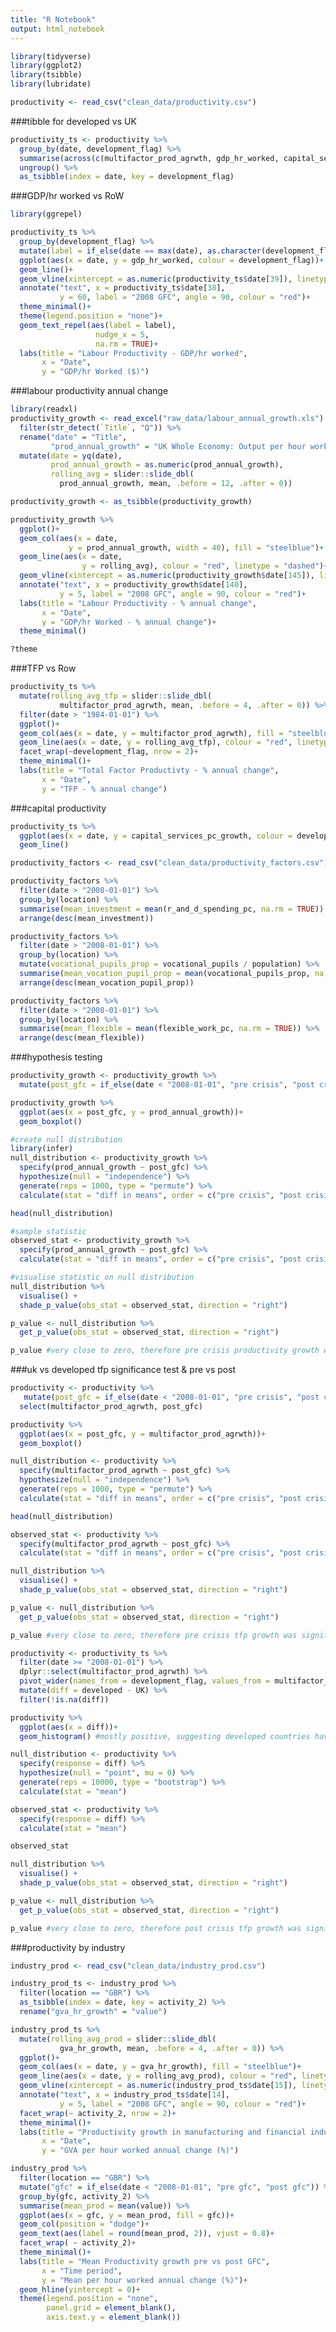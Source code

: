 ```yaml
---
title: "R Notebook"
output: html_notebook
---
```

```r
library(tidyverse)
library(ggplot2)
library(tsibble)
library(lubridate)
```

```r
productivity <- read_csv("clean_data/productivity.csv")
```
###tibble for developed vs UK
```r
productivity_ts <- productivity %>% 
  group_by(date, development_flag) %>% 
  summarise(across(c(multifactor_prod_agrwth, gdp_hr_worked, capital_services_pc_growth), ~mean(.x, na.rm = TRUE))) %>% 
  ungroup() %>% 
  as_tsibble(index = date, key = development_flag)
```


###GDP/hr worked vs RoW
```r
library(ggrepel)

productivity_ts %>% 
  group_by(development_flag) %>% 
  mutate(label = if_else(date == max(date), as.character(development_flag), NA_character_)) %>% 
  ggplot(aes(x = date, y = gdp_hr_worked, colour = development_flag))+
  geom_line()+
  geom_vline(xintercept = as.numeric(productivity_ts$date[39]), linetype = 1, colour = "red")+
  annotate("text", x = productivity_ts$date[38], 
           y = 60, label = "2008 GFC", angle = 90, colour = "red")+
  theme_minimal()+
  theme(legend.position = "none")+
  geom_text_repel(aes(label = label),
                   nudge_x = 5, 
                   na.rm = TRUE)+
  labs(title = "Labour Productivity - GDP/hr worked",
       x = "Date",
       y = "GDP/hr Worked ($)")
```



###labour productivity annual change
```r
library(readxl)
productivity_growth <- read_excel("raw_data/labour_annual_growth.xls") %>% 
  filter(str_detect(`Title`, "Q")) %>% 
  rename("date" = "Title", 
         "prod_annual_growth" = "UK Whole Economy: Output per hour worked % change per annum SA") %>% 
  mutate(date = yq(date),
         prod_annual_growth = as.numeric(prod_annual_growth),
         rolling_avg = slider::slide_dbl(
           prod_annual_growth, mean, .before = 12, .after = 0))
```

```r
productivity_growth <- as_tsibble(productivity_growth)
```

```r
productivity_growth %>% 
  ggplot()+
  geom_col(aes(x = date, 
             y = prod_annual_growth, width = 40), fill = "steelblue")+
  geom_line(aes(x = date,
                y = rolling_avg), colour = "red", linetype = "dashed")+
  geom_vline(xintercept = as.numeric(productivity_growth$date[145]), linetype = 1, colour = "red")+
  annotate("text", x = productivity_growth$date[140], 
           y = 5, label = "2008 GFC", angle = 90, colour = "red")+
  labs(title = "Labour Productivity - % annual change",
       x = "Date",
       y = "GDP/hr Worked - % annual change")+
  theme_minimal()

?theme
```


###TFP vs Row
```r
productivity_ts %>% 
  mutate(rolling_avg_tfp = slider::slide_dbl(
           multifactor_prod_agrwth, mean, .before = 4, .after = 0)) %>% 
  filter(date > "1984-01-01") %>% 
  ggplot()+
  geom_col(aes(x = date, y = multifactor_prod_agrwth), fill = "steelblue")+
  geom_line(aes(x = date, y = rolling_avg_tfp), colour = "red", linetype = "dashed")+
  facet_wrap(~development_flag, nrow = 2)+
  theme_minimal()+
  labs(title = "Total Factor Productivty - % annual change",
       x = "Date",
       y = "TFP - % annual change")
```

###capital productivity 
```r
productivity_ts %>% 
  ggplot(aes(x = date, y = capital_services_pc_growth, colour = development_flag))+
  geom_line()
```

```r
productivity_factors <- read_csv("clean_data/productivity_factors.csv")
```

```r
productivity_factors %>% 
  filter(date > "2008-01-01") %>% 
  group_by(location) %>% 
  summarise(mean_investment = mean(r_and_d_spending_pc, na.rm = TRUE)) %>% 
  arrange(desc(mean_investment))
```
```r
productivity_factors %>% 
  filter(date > "2008-01-01") %>% 
  group_by(location) %>% 
  mutate(vocational_pupils_prop = vocational_pupils / population) %>% 
  summarise(mean_vocation_pupil_prop = mean(vocational_pupils_prop, na.rm = TRUE)) %>%
  arrange(desc(mean_vocation_pupil_prop))
```
```r
productivity_factors %>% 
  filter(date > "2008-01-01") %>% 
  group_by(location) %>% 
  summarise(mean_flexible = mean(flexible_work_pc, na.rm = TRUE)) %>%
  arrange(desc(mean_flexible))
```
###hypothesis testing
```r
productivity_growth <- productivity_growth %>% 
  mutate(post_gfc = if_else(date < "2008-01-01", "pre crisis", "post crisis"))
```
```r
productivity_growth %>% 
  ggplot(aes(x = post_gfc, y = prod_annual_growth))+
  geom_boxplot()
```

```r
#create null distribution
library(infer)
null_distribution <- productivity_growth %>% 
  specify(prod_annual_growth ~ post_gfc) %>% 
  hypothesize(null = "independence") %>% 
  generate(reps = 1000, type = "permute") %>% 
  calculate(stat = "diff in means", order = c("pre crisis", "post crisis"))

head(null_distribution)
```

```r
#sample statistic
observed_stat <- productivity_growth %>% 
  specify(prod_annual_growth ~ post_gfc) %>% 
  calculate(stat = "diff in means", order = c("pre crisis", "post crisis"))
```

```r
#visualise statistic on null distribution
null_distribution %>%
  visualise() +
  shade_p_value(obs_stat = observed_stat, direction = "right")
```

```r
p_value <- null_distribution %>%
  get_p_value(obs_stat = observed_stat, direction = "right")

p_value #very close to zero, therefore pre crisis productivity growth was significantly higher than post crisis
```

###uk vs developed tfp significance test & pre vs post
```r
productivity <- productivity %>% 
   mutate(post_gfc = if_else(date < "2008-01-01", "pre crisis", "post crisis")) %>% 
  select(multifactor_prod_agrwth, post_gfc)
```
```r
productivity %>% 
  ggplot(aes(x = post_gfc, y = multifactor_prod_agrwth))+
  geom_boxplot()
```

```r
null_distribution <- productivity %>% 
  specify(multifactor_prod_agrwth ~ post_gfc) %>% 
  hypothesize(null = "independence") %>% 
  generate(reps = 1000, type = "permute") %>% 
  calculate(stat = "diff in means", order = c("pre crisis", "post crisis"))

head(null_distribution)
```

```r
observed_stat <- productivity %>% 
  specify(multifactor_prod_agrwth ~ post_gfc) %>% 
  calculate(stat = "diff in means", order = c("pre crisis", "post crisis"))
```

```r
null_distribution %>%
  visualise() +
  shade_p_value(obs_stat = observed_stat, direction = "right")
```

```r
p_value <- null_distribution %>%
  get_p_value(obs_stat = observed_stat, direction = "right")

p_value #very close to zero, therefore pre crisis tfp growth was significantly higher than post crisis
```
```r
productivity <- productivity_ts %>% 
  filter(date >= "2008-01-01") %>% 
  dplyr::select(multifactor_prod_agrwth) %>% 
  pivot_wider(names_from = development_flag, values_from = multifactor_prod_agrwth) %>% 
  mutate(diff = developed - UK) %>% 
  filter(!is.na(diff))
```

```r
productivity %>% 
  ggplot(aes(x = diff))+
  geom_histogram() #mostly positive, suggesting developed countries have had higher tfp growth sicne the crisis
```
```r
null_distribution <- productivity %>% 
  specify(response = diff) %>% 
  hypothesize(null = "point", mu = 0) %>% 
  generate(reps = 10000, type = "bootstrap") %>% 
  calculate(stat = "mean")
```

```r
observed_stat <- productivity %>% 
  specify(response = diff) %>% 
  calculate(stat = "mean")

observed_stat
```
```r
null_distribution %>%
  visualise() +
  shade_p_value(obs_stat = observed_stat, direction = "right")
```
```r
p_value <- null_distribution %>%
  get_p_value(obs_stat = observed_stat, direction = "right")

p_value #very close to zero, therefore post crisis tfp growth was significantly higher in developed countries compared to the UK 
```

###productivity by industry
```r
industry_prod <- read_csv("clean_data/industry_prod.csv")
```

```r
industry_prod_ts <- industry_prod %>% 
  filter(location == "GBR") %>% 
  as_tsibble(index = date, key = activity_2) %>% 
  rename("gva_hr_growth" = "value")
```

```r
industry_prod_ts %>% 
  mutate(rolling_avg_prod = slider::slide_dbl(
           gva_hr_growth, mean, .before = 4, .after = 0)) %>%
  ggplot()+
  geom_col(aes(x = date, y = gva_hr_growth), fill = "steelblue")+
  geom_line(aes(x = date, y = rolling_avg_prod), colour = "red", linetype = "dashed")+
  geom_vline(xintercept = as.numeric(industry_prod_ts$date[15]), linetype = 1, colour = "red")+
  annotate("text", x = industry_prod_ts$date[14], 
           y = 5, label = "2008 GFC", angle = 90, colour = "red")+
  facet_wrap(~ activity_2, nrow = 2)+
  theme_minimal()+
  labs(title = "Productivity growth in manufacturing and financial industries",
       x = "Date",
       y = "GVA per hour worked annual change (%)")
```
```r
industry_prod %>% 
  filter(location == "GBR") %>% 
  mutate("gfc" = if_else(date < "2008-01-01", "pre gfc", "post gfc")) %>% 
  group_by(gfc, activity_2) %>% 
  summarise(mean_prod = mean(value)) %>% 
  ggplot(aes(x = gfc, y = mean_prod, fill = gfc))+
  geom_col(position = "dodge")+
  geom_text(aes(label = round(mean_prod, 2)), vjust = 0.8)+
  facet_wrap( ~ activity_2)+
  theme_minimal()+
  labs(title = "Mean Productivity growth pre vs post GFC",
       x = "Time period",
       y = "Mean per hour worked annual change (%)")+
  geom_hline(yintercept = 0)+
  theme(legend.position = "none",
        panel.grid = element_blank(),
        axis.text.y = element_blank())
```

